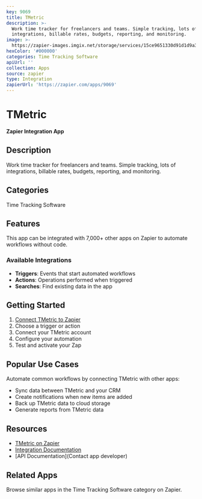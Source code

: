 ```yaml
---
key: 9069
title: TMetric
description: >-
  Work time tracker for freelancers and teams. Simple tracking, lots of
  integrations, billable rates, budgets, reporting, and monitoring.
image: >-
  https://zapier-images.imgix.net/storage/services/15ce9651330d91d1d9a3da65189bbdb3.png?auto=format%2Ccompress&ixlib=python-3.0.0&q=50
hexColor: '#000000'
categories: Time Tracking Software
apiUrl: ''
collection: Apps
source: zapier
type: Integration
zapierUrl: 'https://zapier.com/apps/9069'
---
```

# TMetric

**Zapier Integration App**

## Description

Work time tracker for freelancers and teams. Simple tracking, lots of integrations, billable rates, budgets, reporting, and monitoring.

## Categories

Time Tracking Software

## Features

This app can be integrated with 7,000+ other apps on Zapier to automate workflows without code.

### Available Integrations

- **Triggers**: Events that start automated workflows
- **Actions**: Operations performed when triggered
- **Searches**: Find existing data in the app

## Getting Started

1. [Connect TMetric to Zapier](https://zapier.com/apps/9069)
2. Choose a trigger or action
3. Connect your TMetric account
4. Configure your automation
5. Test and activate your Zap

## Popular Use Cases

Automate common workflows by connecting TMetric with other apps:

- Sync data between TMetric and your CRM
- Create notifications when new items are added
- Back up TMetric data to cloud storage
- Generate reports from TMetric data

## Resources

- [TMetric on Zapier](https://zapier.com/apps/9069)
- [Integration Documentation](https://zapier.com/apps/9069/integrations)
- [API Documentation](Contact app developer)

## Related Apps

Browse similar apps in the Time Tracking Software category on Zapier.
